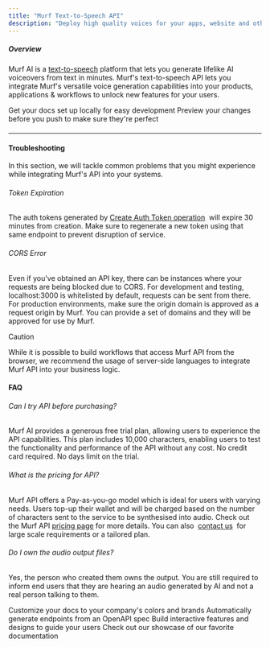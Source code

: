 ```yaml
---
title: "Murf Text-to-Speech API"
description: "Deploy high quality voices for your apps, website and other services at scale. Engage your users with Murf's natural sounding voiceovers for chatbots, virtual assistants, virtual reality systems, metaverse games, automobiles, public announcements, IVR and more."
---
```


##### Overview

Murf AI is a [text-to-speech](https://murf.ai/text-to-speech) platform that lets you generate lifelike AI voiceovers from text in minutes. Murf's text-to-speech API lets you integrate Murf's versatile voice generation capabilities into your products, applications & workflows to unlock new features for your users.

<CardGroup cols={2}>
  <Card title="Edit Your Docs" icon="pen-to-square" href="https://mintlify.com/docs/quickstart">
    Get your docs set up locally for easy development
  </Card>

  <Card title="Preview Changes" icon="image" href="https://mintlify.com/docs/development">
    Preview your changes before you push to make sure they're perfect
  </Card>
</CardGroup>

####

####

***

#### Troubleshooting

In this section, we will tackle common problems that you might experience while integrating Murf's API into your systems.

###### Token Expiration

The auth tokens generated by [Create Auth Token operation](https://murf.ai/api/reference)  will expire 30 minutes from creation. Make sure to regenerate a new token using that same endpoint to prevent disruption of service.

###### CORS Error

Even if you've obtained an API key, there can be instances where your requests are being blocked due to CORS. For development and testing, localhost:3000 is whitelisted by default, requests can be sent from there. For production environments, make sure the origin domain is approved as a request origin by Murf. You can provide a set of domains and they will be approved for use by Murf.

Caution

While it is possible to build workflows that access Murf API from the browser, we recommend the usage of server-side languages to integrate Murf API into your business logic.

#### FAQ

###### Can I try API before purchasing?

Murf AI provides a generous free trial plan, allowing users to experience the API capabilities. This plan includes 10,000 characters, enabling users to test the functionality and performance of the API without any cost. No credit card required. No days limit on the trial.

###### What is the pricing for API?

Murf API offers a Pay-as-you-go model which is ideal for users with varying needs. Users top-up their wallet and will be charged based on the number of characters sent to the service to be synthesised into audio. Check out the Murf API [pricing page](https://murf.ai/api/account?qState=upgrade) for more details. You can also  [contact us](https://murf.ai/enterprise)  for large scale requirements or a tailored plan.

###### Do I own the audio output files?

Yes, the person who created them owns the output. You are still required to inform end users that they are hearing an audio generated by AI and not a real person talking to them.



<CardGroup cols={2}>
  <Card title="Customize Style" icon="palette" href="https://mintlify.com/docs/settings/global">
    Customize your docs to your company's colors and brands
  </Card>

  <Card title="Reference APIs" icon="code" href="https://mintlify.com/docs/api-playground/openapi">
    Automatically generate endpoints from an OpenAPI spec
  </Card>

  <Card title="Add Components" icon="screwdriver-wrench" href="https://mintlify.com/docs/components/accordion">
    Build interactive features and designs to guide your users
  </Card>

  <Card title="Get Inspiration" icon="stars" href="https://mintlify.com/customers">
    Check out our showcase of our favorite documentation
  </Card>
</CardGroup>